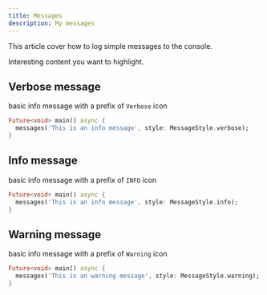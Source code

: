 ```yaml
---
title: Messages
description: My messages
---
```





This article cover how to log simple messages to the console.

<Card title="Check this out">Interesting content you want to highlight.</Card>

## Verbose message

basic info message with a prefix of `Verbose` icon

```dart
Future<void> main() async {
  messages('This is an info message', style: MessageStyle.verbose);
}
```

## Info message

basic info message with a prefix of `INFO` icon

```dart
Future<void> main() async {
  messages('This is an info message', style: MessageStyle.info);
}
```
## Warning message

basic info message with a prefix of `Warning` icon

```dart
Future<void> main() async {
  messages('This is an warning message', style: MessageStyle.warning);
}
```
